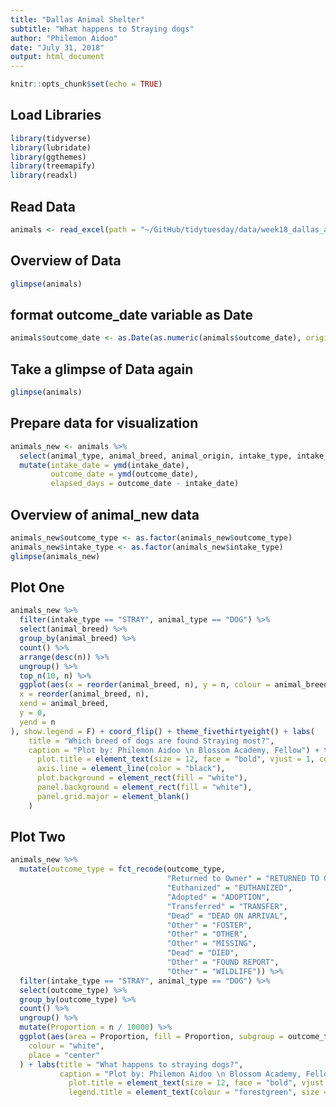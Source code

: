 ```yaml
---
title: "Dallas Animal Shelter"
subtitle: "What happens to Straying dogs"
author: "Philemon Aidoo"
date: "July 31, 2018"
output: html_document
---
```


```r
knitr::opts_chunk$set(echo = TRUE)
```

## Load Libraries
```r
library(tidyverse)
library(lubridate)
library(ggthemes)
library(treemapify)
library(readxl)
```


## Read Data
```r
animals <- read_excel(path = "~/GitHub/tidytuesday/data/week18_dallas_animals.xlsx", sheet = "simple")
```

## Overview of Data
```r
glimpse(animals)
```

## format outcome_date variable as Date
```r
animals$outcome_date <- as.Date(as.numeric(animals$outcome_date), origin = "1899-12-30")
```

## Take a glimpse of Data again
```r
glimpse(animals)
```

## Prepare data for visualization
```r
animals_new <- animals %>%
  select(animal_type, animal_breed, animal_origin, intake_type, intake_date, outcome_type, outcome_date, month, year) %>%
  mutate(intake_date = ymd(intake_date), 
         outcome_date = ymd(outcome_date),
         elapsed_days = outcome_date - intake_date)
```

## Overview of animal_new data
```r
animals_new$outcome_type <- as.factor(animals_new$outcome_type)
animals_new$intake_type <- as.factor(animals_new$intake_type)
glimpse(animals_new)
```

## Plot One
```r
animals_new %>%
  filter(intake_type == "STRAY", animal_type == "DOG") %>%
  select(animal_breed) %>%
  group_by(animal_breed) %>%
  count() %>%
  arrange(desc(n)) %>%
  ungroup() %>%
  top_n(10, n) %>%
  ggplot(aes(x = reorder(animal_breed, n), y = n, colour = animal_breed)) + geom_point(size = 3, show.legend = F) + geom_segment(aes(
  x = reorder(animal_breed, n), 
  xend = animal_breed,
  y = 0,
  yend = n
), show.legend = F) + coord_flip() + theme_fivethirtyeight() + labs(
    title = "Which breed of dogs are found Straying most?",
    caption = "Plot by: Philemon Aidoo \n Blossom Academy, Fellow") + theme(
      plot.title = element_text(size = 12, face = "bold", vjust = 1, color = "cadetblue"),
      axis.line = element_line(color = "black"),
      plot.background = element_rect(fill = "white"),
      panel.background = element_rect(fill = "white"),
      panel.grid.major = element_blank()
    )
```


## Plot Two
```r
animals_new %>%
  mutate(outcome_type = fct_recode(outcome_type,
                                   "Returned to Owner" = "RETURNED TO OWNER",
                                   "Euthanized" = "EUTHANIZED",
                                   "Adopted" = "ADOPTION",
                                   "Transferred" = "TRANSFER",
                                   "Dead" = "DEAD ON ARRIVAL",
                                   "Other" = "FOSTER",
                                   "Other" = "OTHER",
                                   "Other" = "MISSING",
                                   "Dead" = "DIED",
                                   "Other" = "FOUND REPORT",
                                   "Other" = "WILDLIFE")) %>%
  filter(intake_type == "STRAY", animal_type == "DOG") %>%
  select(outcome_type) %>% 
  group_by(outcome_type) %>%
  count() %>%
  ungroup() %>%
  mutate(Proportion = n / 10000) %>%
  ggplot(aes(area = Proportion, fill = Proportion, subgroup = outcome_type, label = outcome_type)) + geom_treemap() + geom_treemap_text(
    colour = "white",
    place = "center"
  ) + labs(title = "What happens to straying dogs?", 
           caption = "Plot by: Philemon Aidoo \n Blossom Academy, Fellow") + theme(
             plot.title = element_text(size = 12, face = "bold", vjust = 1.5, hjust = 0.5, color = "cadetblue"),
             legend.title = element_text(colour = "forestgreen", size = 10, face = "bold")) 
```

